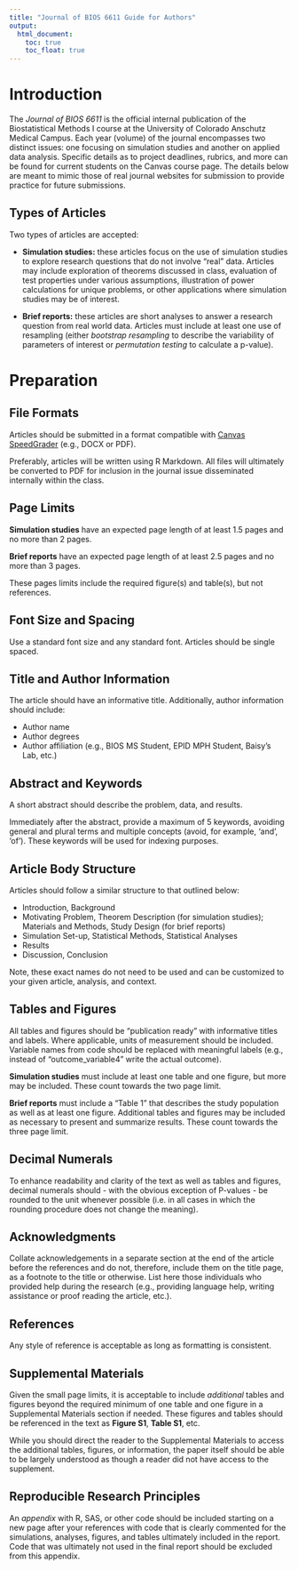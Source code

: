 ```yaml
---
title: "Journal of BIOS 6611 Guide for Authors"
output: 
  html_document:
    toc: true
    toc_float: true
---
```


# Introduction
The *Journal of BIOS 6611* is the official internal publication of the Biostatistical Methods I course at the University of Colorado Anschutz Medical Campus. Each year (volume) of the journal encompasses two distinct issues: one focusing on simulation studies and another on applied data analysis. Specific details as to project deadlines, rubrics, and more can be found for current students on the Canvas course page. The details below are meant to mimic those of real journal websites for submission to provide practice for future submissions.

## Types of Articles
Two types of articles are accepted:

* **Simulation studies:** these articles focus on the use of simulation studies to explore research questions that do not involve "real" data. Articles may include exploration of theorems discussed in class, evaluation of test properties under various assumptions, illustration of power calculations for unique problems, or other applications where simulation studies may be of interest.

*  **Brief reports:** these articles are short analyses to answer a research question from real world data. Articles must include at least one use of resampling (either *bootstrap resampling* to describe the variability of parameters of interest or *permutation testing* to calculate a p-value).


# Preparation

## File Formats
Articles should be submitted in a format compatible with [Canvas SpeedGrader](https://community.canvaslms.com/t5/Instructor-Guide/What-types-of-files-can-be-previewed-in-Canvas/ta-p/607) (e.g., DOCX or PDF). 

Preferably, articles will be written using R Markdown. All files will ultimately be converted to PDF for inclusion in the journal issue disseminated internally within the class. 


## Page Limits
**Simulation studies** have an expected page length of at least 1.5 pages and no more than 2 pages. 

**Brief reports** have an expected page length of at least 2.5 pages and no more than 3 pages. 

These pages limits include the required figure(s) and table(s), but not references. 


## Font Size and Spacing
Use a standard font size and any standard font. Articles should be single spaced.


## Title and Author Information
The article should have an informative title. Additionally, author information should include:

* Author name
* Author degrees
* Author affiliation (e.g., BIOS MS Student, EPID MPH Student, Baisy's Lab, etc.)


## Abstract and Keywords
A short abstract should describe the problem, data, and results.

Immediately after the abstract, provide a maximum of 5 keywords, avoiding general and plural terms and multiple concepts (avoid, for example, 'and', 'of'). These keywords will be used for indexing purposes.


## Article Body Structure
Articles should follow a similar structure to that outlined below:

* Introduction, Background
* Motivating Problem, Theorem Description (for simulation studies); Materials and Methods, Study Design (for brief reports)
* Simulation Set-up, Statistical Methods, Statistical Analyses
* Results
* Discussion, Conclusion

Note, these exact names do not need to be used and can be customized to your given article, analysis, and context.


## Tables and Figures
All tables and figures should be "publication ready" with informative titles and labels. Where applicable, units of measurement should be included. Variable names from code should be replaced with meaningful labels (e.g., instead of "outcome_variable4" write the actual outcome). 

**Simulation studies** must include at least one table and one figure, but more may be included. These count towards the two page limit.

**Brief reports** must include a "Table 1" that describes the study population as well as at least one figure. Additional tables and figures may be included as necessary to present and summarize results. These count towards the three page limit.


## Decimal Numerals
To enhance readability and clarity of the text as well as tables and figures, decimal numerals should - with the obvious exception of P-values - be rounded to the unit whenever possible (i.e. in all cases in which the rounding procedure does not change the meaning). 


## Acknowledgments
Collate acknowledgements in a separate section at the end of the article before the references and do not, therefore, include them on the title page, as a footnote to the title or otherwise. List here those individuals who provided help during the research (e.g., providing language help, writing assistance or proof reading the article, etc.).


## References
Any style of reference is acceptable as long as formatting is consistent.


## Supplemental Materials
Given the small page limits, it is acceptable to include *additional* tables and figures beyond the required minimum of one table and one figure in a Supplemental Materials section if needed. These figures and tables should be referenced in the text as **Figure S1**, **Table S1**, etc. 

While you should direct the reader to the Supplemental Materials to access the additional tables, figures, or information, the paper itself should be able to be largely understood as though a reader did not have access to the supplement.


## Reproducible Research Principles
An *appendix* with R, SAS, or other code should be included starting on a new page after your references with code that is clearly commented for the simulations, analyses, figures, and tables ultimately included in the report. Code that was ultimately not used in the final report should be excluded from this appendix.





